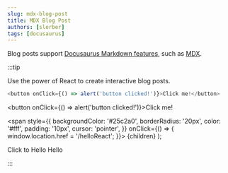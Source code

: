 ```yaml
---
slug: mdx-blog-post
title: MDX Blog Post
authors: [slorber]
tags: [docusaurus]
---
```


Blog posts support [Docusaurus Markdown features](https://docusaurus.io/docs/markdown-features), such as [MDX](https://mdxjs.com/).

:::tip

Use the power of React to create interactive blog posts.

```js
<button onClick={() => alert('button clicked!')}>Click me!</button>
```

<button onClick={() => alert('button clicked!')}>Click me!</button>

  <span
    style={{
      backgroundColor: '#25c2a0',
      borderRadius: '20px',
      color: '#fff',
      padding: '10px',
      cursor: 'pointer',
    }}
    onClick={() => {
      window.location.href = '/helloReact';
    }}>
    {children}
  </span>
);

Click to <ClickHello>Hello Hello</ClickHello>



:::
